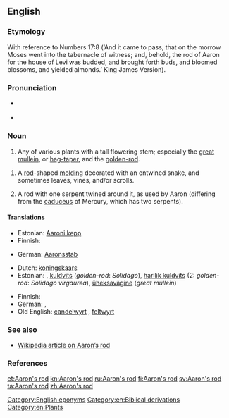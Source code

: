 {{wikisource1911Enc|Aaron's Rod}}
==English==

===Etymology===
With reference to Numbers 17:8 (‘And it came to pass, that on the morrow Moses went into the tabernacle of witness; and, behold, the rod of Aaron for the house of Levi was budded, and brought forth buds, and bloomed blossoms, and yielded almonds.’  King James Version).

===Pronunciation===
* {{a|RP}} {{IPA|/ˈɜːɹ.ənz ɹɒd/|/ˈæɹ.ənz ɹɒd/}}
* {{a|GenAm}} {{IPA|/ˈɜɹ.ənz ɹɑd/|/ˈæɹ.ənz ɹɑd/}}

===Noun===
{{en-noun|s|-}}

# {{context|botany}} Any of various plants with a tall flowering stem; especially the [[great mullein]], or [[hag-taper]], and the [[golden-rod]].{{defdate|First attested in the mid 18<sup>th</sup> century.}}<ref name=SOED>{{reference-book | last =| first = | authorlink =  | coauthors =  | editor =Brown, Lesley  | others =  | title = The Shorter Oxford English Dictionary | origdate =  | origyear = 1933| origmonth =  | url =  | format =  | accessdate =  | accessyear =  | accessmonth =  | edition = 5th | date =  | year =2003| month =  | publisher =Oxford University Press  | location =Oxford, UK | language =  | id =  | doi = | isbn =978-0-19-860575-7 | lccn = | ol = | pages =2| chapter =  | chapterurl =  | quote =}}
</ref>
# {{context|architecture}} A [[rod]]-shaped [[molding]] decorated with an entwined snake, and sometimes leaves, vines, and/or scrolls.
# {{context|archaic}} A rod with one serpent twined around it, as used by Aaron (differing from the [[caduceus]] of Mercury, which has two serpents).

====Translations====
{{trans-top|rod used by Aaron}}
* Estonian: [[Aaroni kepp]]
* Finnish: {{t+|fi|Aaronin sauva}}
{{trans-mid}}
* German: [[Aaronsstab]] {{m}}
{{trans-bottom}}

{{trans-top|tall plant}}
* Dutch: [[koningskaars]] {{f}}
* Estonian: , [[kuldvits]] (''golden-rod'': ''Solidago''), [[harilik kuldvits]] (2: ''golden-rod'': ''Solidago virgaurea''), [[üheksavägine]] (''great mullein'')
{{trans-mid}}
* Finnish: {{t+|fi|aaroninsauva}}
* German: {{t+|de|Königskerze|f}}, {{t-|de|Goldrute|f}}
* Old English: [[candelwyrt]] {{f}}, [[feltwyrt]] {{f}}
{{trans-bottom}}

===See also===
* [[w:en:Aaron's_rod|Wikipedia article on Aaron’s rod]]

===References===
<references/>

[[Category:English eponyms]]
[[Category:en:Biblical derivations]]
[[Category:en:Plants]]

[[et:Aaron's rod]]
[[kn:Aaron's rod]]
[[ru:Aaron's rod]]
[[fi:Aaron's rod]]
[[sv:Aaron's rod]]
[[ta:Aaron's rod]]
[[zh:Aaron's rod]]